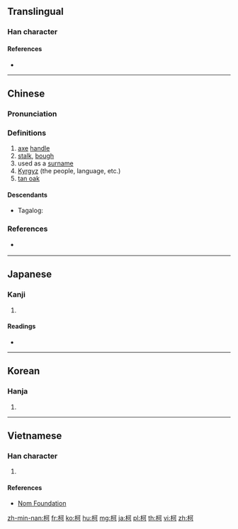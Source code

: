 ==Translingual==

===Han character===
{{Han char|rn=75|rad=木|as=05|sn=9|four=41920|canj=DMNR|ids=⿰木可}}

====References====
* {{Han ref|kx=0520.220|dkj=14658|dj=0908.170|hdz=21178.060|uh=67EF|ud=26607|bh=AC5F|bd=44127}}

----

==Chinese==
{{zh-forms}}

===Pronunciation===
{{zh-pron
|m=kē
|c=o1
|mn=koa/kho
|mc=y
|oc=y
|ma=
|cat=n,pn
}}

===Definitions===
# [[axe]] [[handle]]
# [[stalk]], [[bough]]
# used as a [[surname]]
# [[Kyrgyz]] (the people, language, etc.)
# [http://en.wikipedia.org/wiki/Notholithocarpus tan oak]

====Descendants====
* {{qualifier|Hokkien dialect}} Tagalog: {{l|tl|Cua}}

===References===
* {{qual|Min Nan}} {{thcwd|5090}}

----

==Japanese==

===Kanji===
{{ja-kanji|grade=|rs=木05}}

# {{defn|lang=ja|sort=木05}}

====Readings====
* {{ja-readings|on=[[か]] (ka)|kun=[[え]] (e)}}

----

==Korean==

===Hanja===
{{ko-hanja|hangeul=가|eumhun=|rv=ga|mr=ka|y=ka}}

# {{defn|lang=ko|sort=木05}}

----

==Vietnamese==

===Han character===
{{vi-readings|rs=木05|hanviet=kha}}

# {{defn|lang=vi|sort=木05}}

====References====
* [http://nomfoundation.org/common/nom_details.php?codepoint=67ef Nom Foundation]

[[zh-min-nan:柯]]
[[fr:柯]]
[[ko:柯]]
[[hu:柯]]
[[mg:柯]]
[[ja:柯]]
[[pl:柯]]
[[th:柯]]
[[vi:柯]]
[[zh:柯]]